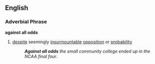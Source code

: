 == English ==
=== Adverbial Phrase ===
'''against all odds'''
# [[despite]] seemingly [[insurmountable]] [[opposition]] or [[probability]]
#: '''''Against all odds''' the small community college ended up in the NCAA final four.''
{{idiom}}
